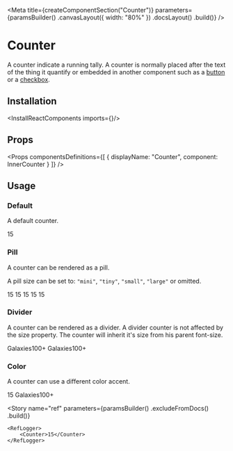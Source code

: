
<Meta
    title={createComponentSection("Counter")}
    parameters={paramsBuilder()
        .canvasLayout({ width: "80%" })
        .docsLayout(<ReactComponentsLayout sourcePath="/packages/react-components/src/counter" />)
        .build()}
/>

# Counter

A counter indicate a running tally. A counter is normally placed after the text of the thing it quantify or embedded in another component such as a [button](?path=/docs/components-button--default-story) or a [checkbox](?path=/docs/components-checkbox--default-story).

## Installation

<InstallReactComponents imports={<Imports />}/>

## Props

<Props
    componentsDefinitions={[
        { displayName: "Counter", component: InnerCounter }
    ]}
/>

## Usage

### Default

A default counter.

<Preview>
    <Story name="default">
        <Counter>15</Counter>
    </Story>
</Preview>

### Pill

A counter can be rendered as a pill.

A pill size can be set to: `"mini"`, `"tiny"`, `"small"`, `"large"` or omitted.

<Preview>
    <Story name="pill">
        <Inline align="end">
            <Counter size="mini">15</Counter>
            <Counter size="tiny">15</Counter>
            <Counter size="small">15</Counter>
            <Counter>15</Counter>
            <Counter size="large">15</Counter>
        </Inline>
    </Story>
</Preview>

### Divider

A counter can be rendered as a divider. A divider counter is not affected by the size property. The counter will inherit it's size from his parent font-size.

<Preview>
    <Story name="divider">
        <Stack>
            <span className="f5">Galaxies<Counter variant="divider">100+</Counter></span>
            <span className="f4">Galaxies<Counter variant="divider">100+</Counter></span>
        </Stack>
    </Story>
</Preview>

### Color

A counter can use a different color accent.

<Preview>
    <Story name="color">
        <Inline align="center">
            <Counter color="light">15</Counter>
            <span>Galaxies<Counter color="light" variant="divider">100+</Counter></span>
        </Inline>
    </Story>
</Preview>

<Story
    name="ref"
    parameters={paramsBuilder()
        .excludeFromDocs()
        .build()}
>
    <RefLogger>
        <Counter>15</Counter>
    </RefLogger>
</Story>

